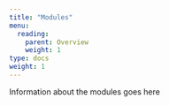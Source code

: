 ```yaml
---
title: "Modules"
menu:
  reading:
    parent: Overview
    weight: 1
type: docs
weight: 1
---
```


Information about the modules goes here
